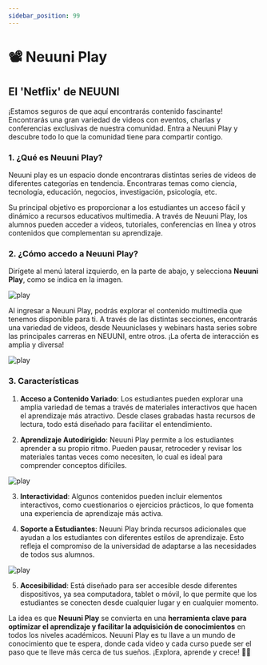 ```yaml
---
sidebar_position: 99
---
```


# 📽️ Neuuni Play

## El 'Netflix' de NEUUNI

¡Estamos seguros de que aquí encontrarás contenido fascinante!
Encontrarás una gran variedad de videos con eventos, charlas y conferencias exclusivas de nuestra comunidad. 
Entra a Neuuni Play y descubre todo lo que la comunidad tiene para compartir contigo.

### 1. ¿Qué es Neuuni Play?

Neuuni play es un espacio donde encontraras distintas series de videos de diferentes categorías en 
tendencia. Encontraras temas como ciencia, tecnología, educación, negocios, investigación, 
psicología, etc.

Su principal objetivo es proporcionar a los estudiantes un acceso fácil y dinámico a recursos educativos 
multimedia. A través de Neuuni Play, los alumnos pueden acceder a videos, tutoriales, conferencias en línea y 
otros contenidos que complementan su aprendizaje. 

### 2. ¿Cómo accedo a Neuuni Play?

Dirígete al menú lateral izquierdo, en la parte de abajo, y selecciona **Neuuni Play**, como se indica en la
imagen.

![play](./img/play1.jpg)

Al ingresar a Neuuni Play, podrás explorar el contenido multimedia que tenemos disponible para ti. A través de 
las distintas secciones, encontrarás una variedad de videos, desde Neuuniclases y webinars hasta series sobre 
las principales carreras en NEUUNI, entre otros. ¡La oferta de interacción es amplia y diversa!

![play](./img/play2.jpg)

### 3. Características

1. **Acceso a Contenido Variado**: Los estudiantes pueden explorar una amplia variedad de temas a través de 
materiales interactivos que hacen el aprendizaje más atractivo. Desde clases grabadas hasta recursos de lectura,
 todo está diseñado para facilitar el entendimiento.

2. **Aprendizaje Autodirigido**: Neuuni Play permite a los estudiantes aprender a su propio ritmo. Pueden pausar,
 retroceder y revisar los materiales tantas veces como necesiten, lo cual es ideal para comprender conceptos 
 difíciles.

![play](./img/play3.jpg)

3. **Interactividad**: Algunos contenidos pueden incluir elementos interactivos, como cuestionarios o ejercicios
 prácticos, lo que fomenta una experiencia de aprendizaje más activa.

4. **Soporte a Estudiantes**: Neuuni Play brinda recursos adicionales que ayudan a los estudiantes con diferentes
 estilos de aprendizaje. Esto refleja el compromiso de la universidad de adaptarse a las necesidades de todos 
 sus alumnos.

![play](./img/play4.jpg)

5. **Accesibilidad**: Está diseñado para ser accesible desde diferentes dispositivos, ya sea computadora, tablet o
 móvil, lo que permite que los estudiantes se conecten desde cualquier lugar y en cualquier momento. 

La idea es que **Neuuni Play** se convierta en una **herramienta clave para optimizar el aprendizaje y facilitar
la adquisición de conocimientos** en todos los niveles académicos. Neuuni Play es tu llave a un mundo de 
conocimiento que te espera, donde cada video y cada curso puede ser el paso que te lleve más cerca de tus sueños. 
¡Explora, aprende y crece! 📘✨